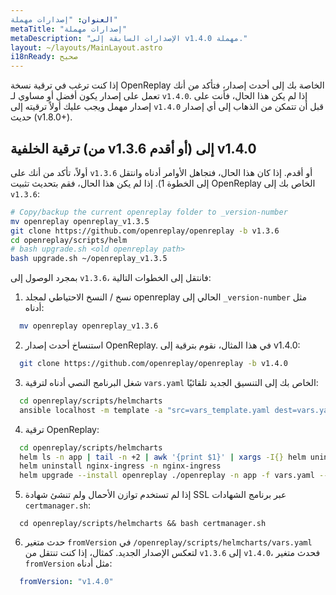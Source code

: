 ```yaml
---
العنوان: "إصدارات مهملة"
metaTitle: "إصدارات مهملة"
metaDescription: "الإصدارات السابقة إلى v1.4.0 مهملة."
layout: ~/layouts/MainLayout.astro
i18nReady: صحيح
---
```


إذا كنت ترغب في ترقية نسخة OpenReplay الخاصة بك إلى أحدث إصدار، فتأكد من أنك تعمل على إصدار يكون أفضل أو مساوي لـ `v1.4.0`. إذا لم يكن هذا الحال، فأنت على إصدار مهمل ويجب عليك أولاً ترقيته إلى `v1.4.0` قبل أن تتمكن من الذهاب إلى أي إصدار حديث (v1.8.0+).

## ترقية الخلفية (من v1.3.6 أو أقدم) إلى v1.4.0

أولاً، تأكد من أنك على `v1.3.6` أو أقدم. إذا كان هذا الحال، فتجاهل الأوامر أدناه وانتقل إلى الخطوة 1). إذا لم يكن هذا الحال، فقم بتحديث تثبيت OpenReplay الخاص بك إلى `v1.3.6`:


```bash 
# Copy/backup the current openreplay folder to _version-number
mv openreplay openreplay_v1.3.5
git clone https://github.com/openreplay/openreplay -b v1.3.6
cd openreplay/scripts/helm
# bash upgrade.sh <old openreplay path>
bash upgrade.sh ~/openreplay_v1.3.5
```


بمجرد الوصول إلى `v1.3.6`، فانتقل إلى الخطوات التالية:

1. نسخ / النسخ الاحتياطي لمجلد openreplay الحالي إلى `_version-number` مثل أدناه:


```bash 
  mv openreplay openreplay_v1.3.6
  ```


2. استنساخ أحدث إصدار OpenReplay. في هذا المثال، نقوم بترقية إلى v1.4.0:


```bash 
  git clone https://github.com/openreplay/openreplay -b v1.4.0
  ```


3. شغل البرنامج النصي أدناه لترقية `vars.yaml` الخاص بك إلى التنسيق الجديد تلقائيًا:


```bash
  cd openreplay/scripts/helmcharts
  ansible localhost -m template -a "src=vars_template.yaml dest=vars.yaml" -e @~/openreplay_v1.3.6/scripts/helm/vars.yaml
  ```


4. ترقية OpenReplay:


```bash
  cd openreplay/scripts/helmcharts
  helm ls -n app | tail -n +2 | awk '{print $1}' | xargs -I{} helm uninstall {} -n app
  helm uninstall nginx-ingress -n nginx-ingress
  helm upgrade --install openreplay ./openreplay -n app -f vars.yaml --atomic --set forceMigration=true
  ```


5. إذا لم تستخدم توازن الأحمال ولم تنشئ شهادة SSL عبر برنامج الشهادات `certmanager.sh`:


```
  cd openreplay/scripts/helmcharts && bash certmanager.sh
  ```


6. حدث متغير `fromVersion` في `/openreplay/scripts/helmcharts/vars.yaml` لتعكس الإصدار الجديد. كمثال، إذا كنت تنتقل من `v1.3.6` إلى `v1.4.0`، فحدث متغير `fromVersion` مثل أدناه:


```yaml
  fromVersion: "v1.4.0"
  ```

